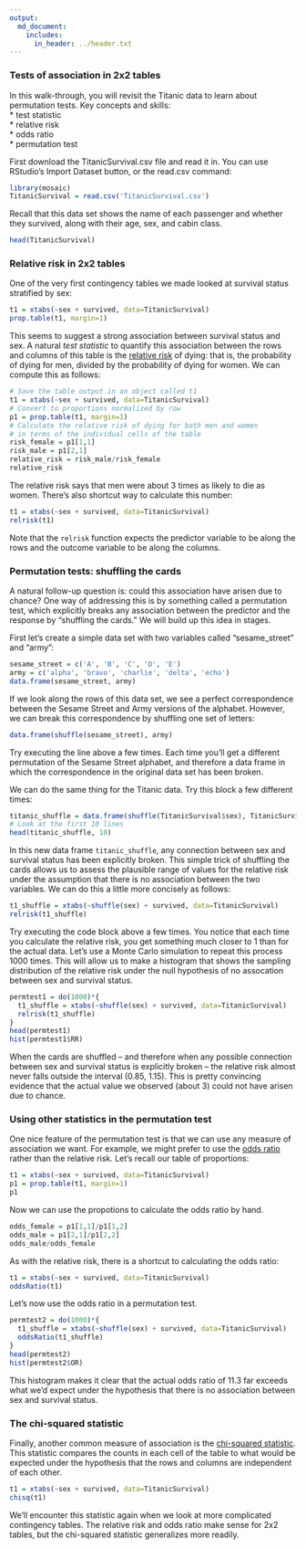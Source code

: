 ```yaml
---
output:
  md_document:
    includes:
      in_header: ../header.txt
---
```


### Tests of association in 2x2 tables

In this walk-through, you will revisit the Titanic data to learn about permutation tests.  Key concepts and skills:  
* test statistic  
* relative risk  
* odds ratio  
* permutation test  

First download the TitanicSurvival.csv file and read it in. You can use RStudio's Import Dataset button, or the read.csv command:
```r
library(mosaic)
TitanicSurvival = read.csv('TitanicSurvival.csv')
```

Recall that this data set shows the name of each passenger and whether they survived, along with their age, sex, and cabin class.
```r
head(TitanicSurvival)
```

### Relative risk in 2x2 tables

One of the very first contingency tables we made looked at survival status stratified by sex:
```r
t1 = xtabs(~sex + survived, data=TitanicSurvival)
prop.table(t1, margin=1)
```

This seems to suggest a strong association between survival status and sex. A natural _test statistic_ to quantify this association between the rows and columns of this table is the [relative risk](http://en.wikipedia.org/wiki/Relative_risk) of dying: that is, the probability of dying for men, divided by the probability of dying for women.  We can compute this as follows:
```r
# Save the table output in an object called t1
t1 = xtabs(~sex + survived, data=TitanicSurvival)
# Convert to proportions normalized by row
p1 = prop.table(t1, margin=1)
# Calculate the relative risk of dying for both men and women
# in terms of the individual cells of the table
risk_female = p1[1,1]
risk_male = p1[2,1]
relative_risk = risk_male/risk_female
relative_risk
```

The relative risk says that men were about 3 times as likely to die as women.  There's also shortcut way to calculate this number:
```r
t1 = xtabs(~sex + survived, data=TitanicSurvival)
relrisk(t1)
```

Note that the `relrisk` function expects the predictor variable to be along the rows and the outcome variable to be along the columns.

### Permutation tests: shuffling the cards

A natural follow-up question is: could this association have arisen due to chance?  One way of addressing this is by something called a permutation test, which explicitly breaks any association between the predictor and the response by "shuffling the cards."  We will build up this idea in stages.

First let's create a simple data set with two variables called "sesame_street" and "army":
```r
sesame_street = c('A', 'B', 'C', 'D', 'E')
army = c('alpha', 'bravo', 'charlie', 'delta', 'echo')
data.frame(sesame_street, army)
```
If we look along the rows of this data set, we see a perfect correspondence between the Sesame Street and Army versions of the alphabet.  However, we can break this correspondence by shuffling one set of letters:
```r
data.frame(shuffle(sesame_street), army)
```

Try executing the line above a few times. Each time you'll get a different permutation of the Sesame Street alphabet, and therefore a data frame in which the correspondence in the original data set has been broken.

We can do the same thing for the Titanic data.  Try this block a few different times:
```r
titanic_shuffle = data.frame(shuffle(TitanicSurvival$sex), TitanicSurvival$survived)
# Look at the first 10 lines
head(titanic_shuffle, 10)
```

In this new data frame `titanic_shuffle`, any connection between sex and survival status has been explicitly broken.  This simple trick of shuffling the cards allows us to assess the plausible range of values for the relative risk under the assumption that there is no association between the two variables.  We can do this a little more concisely as follows:

```r
t1_shuffle = xtabs(~shuffle(sex) + survived, data=TitanicSurvival)
relrisk(t1_shuffle)
```

Try executing the code block above a few times.  You notice that each time you calculate the relative risk, you get something much closer to 1 than for the actual data.  Let's use a Monte Carlo simulation to repeat this process 1000 times.  This will allow us to make a histogram that shows the sampling distribution of the relative risk under the null hypothesis of no assocation between sex and survival status.  
```r
permtest1 = do(1000)*{
  t1_shuffle = xtabs(~shuffle(sex) + survived, data=TitanicSurvival)
  relrisk(t1_shuffle)
}
head(permtest1)
hist(permtest1$RR)
```

When the cards are shuffled -- and therefore when any possible connection between sex and survival status is explicitly broken -- the relative risk almost never falls outside the interval (0.85, 1.15).  This is pretty convincing evidence that the actual value we observed (about 3) could not have arisen due to chance.


### Using other statistics in the permutation test

One nice feature of the permutation test is that we can use any measure of association we want.  For example, we might prefer to use the [odds ratio](http://en.wikipedia.org/wiki/Odds_ratio) rather than the relative risk.  Let's recall our table of proportions:

```r
t1 = xtabs(~sex + survived, data=TitanicSurvival)
p1 = prop.table(t1, margin=1)
p1
```

Now we can use the propotions to calculate the odds ratio by hand.
```r
odds_female = p1[1,1]/p1[1,2]
odds_male = p1[2,1]/p1[2,2]
odds_male/odds_female
```

As with the relative risk, there is a shortcut to calculating the odds ratio:
```r
t1 = xtabs(~sex + survived, data=TitanicSurvival)
oddsRatio(t1)
```

Let's now use the odds ratio in a permutation test.
```r
permtest2 = do(1000)*{
  t1_shuffle = xtabs(~shuffle(sex) + survived, data=TitanicSurvival)
  oddsRatio(t1_shuffle)
}
head(permtest2)
hist(permtest2$OR)
```

This histogram makes it clear that the actual odds ratio of 11.3 far exceeds what we'd expect under the hypothesis that there is no association between sex and survival status.


### The chi-squared statistic

Finally, another common measure of association is the [chi-squared statistic](http://en.wikipedia.org/wiki/Pearson's_chi-squared_test#Calculating_the_test-statistic).  This statistic compares the counts in each cell of the table to what would be expected under the hypothesis that the rows and columns are independent of each other.
```r
t1 = xtabs(~sex + survived, data=TitanicSurvival)
chisq(t1)
```

We'll encounter this statistic again when we look at more complicated contingency tables.  The relative risk and odds ratio make sense for 2x2 tables, but the chi-squared statistic generalizes more readily.

